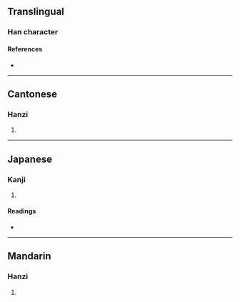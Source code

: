 {{character info/new}}
==Translingual==

===Han character===
{{Han char|rn=32|rad=土|as=04|sn=7|four=48127|canj=GOIN|ids=⿰土今}}

====References====
* {{Han ref|kx=0224.290|dkj=04914|dj=0459.180|hdz=10424.010|uh=5745|ud=22341|bh=CAAB|bd=51883}}

----

==Cantonese==

===Hanzi===
{{yue-hanzi|jyut=[[gam2]]|y=gam2}}

# {{defn|lang=yue|sort=土04}}

----

==Japanese==

===Kanji===
{{ja-kanji|grade=|rs=土04}}

# {{defn|lang=ja|sort=土04}}

====Readings====
* {{ja-readings|on=[[きん]] (kin), [[こん]] (kon), [[ぎん]] (gin), [[ごん]] (gon), [[さん]] (san)|kun=[[あな]] (ana)}}

----

==Mandarin==

===Hanzi===
{{cmn-hanzi|pin=[[qǐn]] ([[qin3]])|wg=ch'in<sup>3</sup>}}

# {{defn|lang=cmn|sort=土04}}